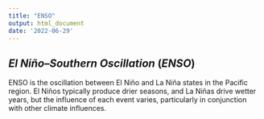 ```yaml
---
title: "ENSO"
output: html_document
date: '2022-06-29'
---
```



## ***El Niño--Southern Oscillation*** (***ENSO***)

ENSO is the oscillation between El Niño and La Niña states in the Pacific region. El Niños typically produce drier seasons, and La Niñas drive wetter years, but the influence of each event varies, particularly in conjunction with other climate influences.


